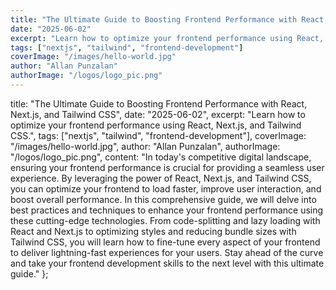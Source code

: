 ```yaml
---
title: "The Ultimate Guide to Boosting Frontend Performance with React, Next.js, and Tailwind CSS"
date: "2025-06-02"
excerpt: "Learn how to optimize your frontend performance using React, Next.js, and Tailwind CSS."
tags: ["nextjs", "tailwind", "frontend-development"]
coverImage: "/images/hello-world.jpg"
author: "Allan Punzalan"
authorImage: "/logos/logo_pic.png"
---
```


title: "The Ultimate Guide to Boosting Frontend Performance with React, Next.js, and Tailwind CSS",
date: "2025-06-02",
excerpt: "Learn how to optimize your frontend performance using React, Next.js, and Tailwind CSS.",
tags: ["nextjs", "tailwind", "frontend-development"],
coverImage: "/images/hello-world.jpg",
author: "Allan Punzalan",
authorImage: "/logos/logo_pic.png",
content: "In today's competitive digital landscape, ensuring your frontend performance is crucial for providing a seamless user experience. By leveraging the power of React, Next.js, and Tailwind CSS, you can optimize your frontend to load faster, improve user interaction, and boost overall performance. In this comprehensive guide, we will delve into best practices and techniques to enhance your frontend performance using these cutting-edge technologies. From code-splitting and lazy loading with React and Next.js to optimizing styles and reducing bundle sizes with Tailwind CSS, you will learn how to fine-tune every aspect of your frontend to deliver lightning-fast experiences for your users. Stay ahead of the curve and take your frontend development skills to the next level with this ultimate guide."
};